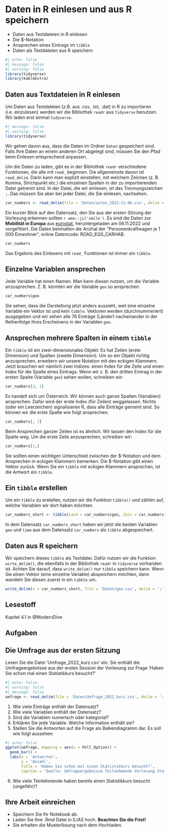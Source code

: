 # Daten in R einlesen und aus R speichern {#sec-einlesen}

:::{.outcomes}
- Daten aus Textdateien in R einlesen
- Die $-Notation
- Ansprechen eines Eintrags im `tibble`
- Daten als Textdateien aus R speichern
:::

```r
#| echo: false
#| message: false
#| warning: false
library(tidyverse)
library(kableExtra)
```

## Daten aus Textdateien in R einlesen
Um Daten aus Textdateien (z.B. aus .csv, .txt, .dat) in R zu importieren (i.e. einzulesen) werden wir die Bibliothek `readr` aus `tidyverse` benutzen. Wir laden erst einmal `tidyverse`.

```r
#| message: false
#| warning: false
library(tidyverse)
```

Wir gehen davon aus, dass die Daten im Ordner `Daten` gespeichert sind. Falls Ihre Daten an einem anderen Ort abgelegt sind, müssen Sie den Pfad beim Einlesen entsprechend anpassen. 

Um die Daten zu laden, gibt es in der Bibliothek `readr` verschiedene Funktionen, die alle mit `read_` beginnen. Die allgemeinste davon ist `read_delim`. Darin kann man explizit einstellen, mit welchem Zeichen (z. B. Komma, Strichpunkt etc.) die einzelnen Spalten in der zu importierenden Datei getrennt sind. In der Datei, die wir einlesen, ist das Trennungszeichen `;`. Das müssen Sie aber bei jeder Datei, die Sie einlesen, nachsehen.

```r
car_numbers <- read_delim(file = 'Daten/autos_2022-11-06.csv', delim = ';')
```

Ein kurzer Blick auf den Datensatz, den Sie aus der ersten Sitzung der Vorlesung erkennen sollten `r emo::ji('smile')`. Es sind die Daten zur **Mobilität in Europa** aus [eurostat](https://ec.europa.eu/eurostat/databrowser/view/road_eqs_carhab/default/bar?lang=en), heruntergeladen am 06.11.2022 und vorgefiltert. Die Daten beinhalten die Anzhal der "Personenkraftwagen je 1 000 Einwohner", online Datencode: ROAD_EQS_CARHAB.

```r
car_numbers
```

Das Ergebnis des Einlesens mit `read_` Funktionen ist immer ein `tibble`. 

## Einzelne Variablen ansprechen
Jede Variable hat einen Namen. Man kann diesen nutzen, um die Variable anzusprechen. Z. B. könnten wir die Variable `geo` so ansprechen:
```r
car_numbers$geo
```

Sie sehen, dass die Darstellung jetzt anders aussieht, weil eine einzelne Variable ein Vektor ist und kein `tibble`. Vektoren werden (durchnummeriert) ausgegeben und wir sehen alle 76 Einträge (Länder) nacheinander in der Reihenfolge ihres Erscheinens in der Variablen `geo`.

## Ansprechen mehrere Spalten in einem `tibble`
Ein `tibble` ist ein zwei-dimensionales Objekt: Es hat Zeilen (erste Dimension) und Spalten (zweite Dimension). Um so ein Objekt richtig anzusprechen, erweitern wir unsere Notation mit den eckigen Klammern. Jetzt brauchen wir nämlich zwei Indizes: einen Index für die Zeile und einen Index für die Spalte eines Eintrags. Wenn wir z. B. den dritten Eintrag in der ersten Spalte (Variable `geo`) sehen wollen, schreiben wir:
```r
car_numbers[3, 1]
```

Es handelt sich um Österreich. Wir können auch ganze Spalten (Variablen) ansprechen. Dafür wird der erste Index (für Zeilen) weggelassen. Nichts (oder ein Leerzeichen) signalisieren R, dass alle Einträge gemeint sind. So können wir die erste Spalte wie folgt ansprechen:
```r
car_numbers[, 1]
```

Beim Ansprechen ganzer Zeilen ist es ähnlich. Wir lassen den Index für die Spalte weg. Um die erste Zeile anzusprechen, schreiben wir:
```r
car_numbers[1,]
```

Sie sollten einen wichtigen Unterschied zwischen der \$-Notation und dem Ansprechen in eckigen Klammern bemerken: Die \$-Notation gibt einen Vektor zurück. Wenn Sie ein `tibble` mit eckigen Klammern ansprechen, ist die Antwort ein `tibble`.

## Ein `tibble` erstellen
Um ein `tibble` zu erstellen, nutzen wir die Funktion `tibble()` und zählen auf, welche Variablen wir dort haben möchten.
```r
car_numbers_short <- tibble(Land = car_numbers$geo, Zeit = car_numbers$time)
```

In dem Datensatz `car_numbers_short` haben wir jetzt die beiden Variablen `geo` und `time` aus dem Datensatz `car_numbers` als `tibble` abgespeichert.


## Daten aus R speichern
Wir speichern dieses `tibble` als Textdatei. Dafür nutzen wir die Funktion `wirte_delim()`, die ebenfalls in der Bibliothek `readr` in `tidyverse` vorhanden ist. Achten Sie darauf, dass `write_delim()` nur `tibble` speichern kann. Wenn Sie einen Vektor (eine einzelne Variable) abspeichern möchten, dann wandeln Sie diesen zuerst in ein `tibble` um.
```r
write_delim(x = car_numbers_short, file = 'Daten/geo.csv', delim = ';')
```



## Lesestoff
Kapitel 4.1 in @ModernDive


## Aufgaben

## Die Umfrage aus der ersten Sitzung
Lesen Sie die Datei 'Umfrage_2022_kurz.csv' ein. Sie enthält die Umfrageergebnisse aus der ersten Session der Vorlesung zur Frage 'Haben Sie schon mal einen Statistikkurs besucht?'
```r
#| echo: false
#| warning: false
#| message: false
umfrage <- read_delim(file = 'Daten/Umfrage_2022_kurz.csv', delim = ';')

```

1. Wie viele Einträge enthält der Datensatz?
2. Wie viele Variablen enthält der Datensatz?
3. Sind die Variablen numerisch oder kategorial?
4. Erklären Sie jede Variable. Welche Information enthält sie?
5. Stellen Sie die Antworten auf die Frage als Balkendiagramm dar. Es soll wie folgt aussehen:

```r
#| echo: false
ggplot(umfrage, mapping = aes(x = Poll_Option)) +
  geom_bar() +
  labs(x = 'Antworten',
       y = 'Anzahl',
       title = 'Haben Sie schon mal einen Statistikkurs besucht?',
       caption = 'Quelle: Umfrageergebnisse Teilnehmende Vorlesung Statistik WS 2022-2023')
```


6. Wie viele Teinlehmende haben bereits einen Statistikkurs besucht (ungefähr)?

## Ihre Arbeit einreichen
- Speichern Sie Ihr Notebook ab.
- Laden Sie Ihre .Rmd Datei in ILIAS hoch. **Beachten Sie die Frist!**
- Sie erhalten die Musterlösung nach dem Hochladen.
